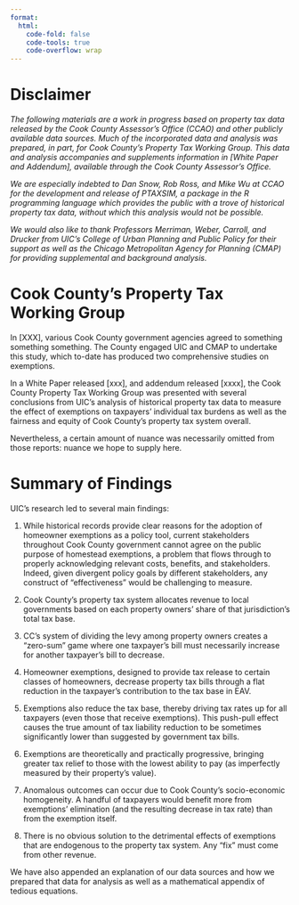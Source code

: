 ```yaml
---
format:
  html:
    code-fold: false
    code-tools: true
    code-overflow: wrap
---
```


# Disclaimer

*The following materials are a work in progress based on property tax data released by the Cook County Assessor's Office (CCAO) and other publicly available data sources. Much of the incorporated data and analysis was prepared, in part, for Cook County's Property Tax Working Group. This data and analysis accompanies and supplements information in \[White Paper and Addendum\], available through the Cook County Assessor's Office.*

*We are especially indebted to Dan Snow, Rob Ross, and Mike Wu at CCAO for the development and release of PTAXSIM, a package in the R programming language which provides the public with a trove of historical property tax data, without which this analysis would not be possible.*

*We would also like to thank Professors Merriman, Weber, Carroll, and Drucker from UIC's College of Urban Planning and Public Policy for their support as well as the Chicago Metropolitan Agency for Planning (CMAP) for providing supplemental and background analysis.*

# Cook County's Property Tax Working Group

In \[XXX\], various Cook County government agencies agreed to something something something. The County engaged UIC and CMAP to undertake this study, which to-date has produced two comprehensive studies on exemptions.

In a White Paper released \[xxx\], and addendum released \[xxxx\], the Cook County Property Tax Working Group was presented with several conclusions from UIC's analysis of historical property tax data to measure the effect of exemptions on taxpayers' individual tax burdens as well as the fairness and equity of Cook County's property tax system overall.

Nevertheless, a certain amount of nuance was necessarily omitted from those reports: nuance we hope to supply here.

# Summary of Findings

UIC's research led to several main findings:

1.  While historical records provide clear reasons for the adoption of homeowner exemptions as a policy tool, current stakeholders throughout Cook County government cannot agree on the public purpose of homestead exemptions, a problem that flows through to properly acknowledging relevant costs, benefits, and stakeholders. Indeed, given divergent policy goals by different stakeholders, any construct of "effectiveness" would be challenging to measure.

2.  Cook County's property tax system allocates revenue to local governments based on each property owners' share of that jurisdiction's total tax base.

3.  CC's system of dividing the levy among property owners creates a "zero-sum" game where one taxpayer's bill must necessarily increase for another taxpayer's bill to decrease.

4.  Homeowner exemptions, designed to provide tax release to certain classes of homeowners, decrease property tax bills through a flat reduction in the taxpayer's contribution to the tax base in EAV.

5.  Exemptions also reduce the tax base, thereby driving tax rates up for all taxpayers (even those that receive exemptions). This push-pull effect causes the true amount of tax liability reduction to be sometimes significantly lower than suggested by government tax bills.

6.  Exemptions are theoretically and practically progressive, bringing greater tax relief to those with the lowest ability to pay (as imperfectly measured by their property's value).

7.  Anomalous outcomes can occur due to Cook County's socio-economic homogeneity. A handful of taxpayers would benefit more from exemptions' elimination (and the resulting decrease in tax rate) than from the exemption itself.

8.  There is no obvious solution to the detrimental effects of exemptions that are endogenous to the property tax system. Any "fix" must come from other revenue.

We have also appended an explanation of our data sources and how we prepared that data for analysis as well as a mathematical appendix of tedious equations.
